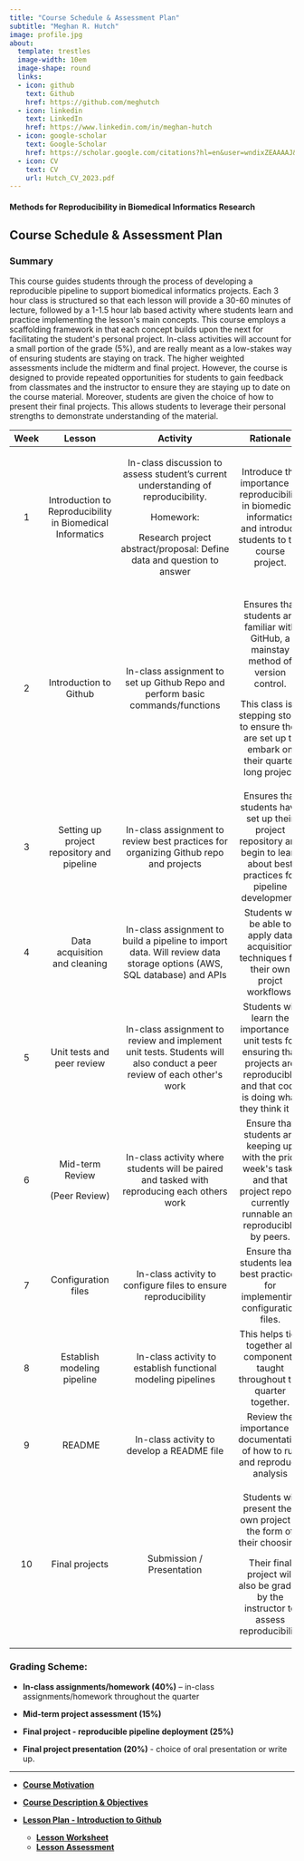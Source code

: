 ```yaml
---
title: "Course Schedule & Assessment Plan"
subtitle: "Meghan R. Hutch"
image: profile.jpg
about:
  template: trestles
  image-width: 10em
  image-shape: round
  links:
  - icon: github
    text: Github
    href: https://github.com/meghutch
  - icon: linkedin
    text: LinkedIn
    href: https://www.linkedin.com/in/meghan-hutch
  - icon: google-scholar
    text: Google-Scholar
    href: https://scholar.google.com/citations?hl=en&user=wndixZEAAAAJ&view_op=list_works
  - icon: CV
    text: CV
    url: Hutch_CV_2023.pdf
---
```


#### **Methods for Reproducibility in Biomedical Informatics Research**

## Course Schedule & Assessment Plan

### Summary

This course guides students through the process of developing a reproducible pipeline to support biomedical informatics projects. Each 3 hour class is structured so that each lesson will provide a 30-60 minutes of lecture, followed by a 1-1.5 hour lab based activity where students learn and practice implementing the lesson\'s main concepts. This course employs a scaffolding framework in that each concept builds upon the next for facilitating the student\'s personal project. In-class activities will account for a small portion of the grade (5%), and are really meant as a low-stakes way of ensuring students are staying on track. The higher weighted assessments include the midterm and final project. However, the course is designed to provide repeated opportunities for students to gain feedback from classmates and the instructor to ensure they are staying up to date on the course material. Moreover, students are given the choice of how to present their final projects. This allows students to leverage their personal strengths to demonstrate understanding of the material. 

+------+-----------------------------------------------------------+-----------------------------------------------------------------------------------+---------------------------------------------------------------------------------------------------------------------+-----------+
| Week | Lesson                                                    | Activity                                                                          | Rationale                                                                                                           | Weight    |
+:====:+:=========================================================:+:=================================================================================:+:===================================================================================================================:+:=========:+
| 1    | Introduction to Reproducibility in Biomedical Informatics | In-class discussion to assess student's current understanding of reproducibility. | Introduce the importance of reproducibility in biomedical informatics and introduce students to the course project. | 5%        |
|      |                                                           |                                                                                   |                                                                                                                     |           |
|      |                                                           | Homework:                                                                         |                                                                                                                     |           |
|      |                                                           |                                                                                   |                                                                                                                     |           |
|      |                                                           | Research project abstract/proposal: Define data and question to answer            |                                                                                                                     |           |
+------+-----------------------------------------------------------+-----------------------------------------------------------------------------------+---------------------------------------------------------------------------------------------------------------------+-----------+
| 2    | Introduction to Github                                    | In-class assignment to set                                                        | Ensures that students are                                                                                           | 5%        |
|      |                                                           | up Github Repo and perform basic commands/functions                               | familiar with GitHub, a mainstay method of version control.                                                         |           |
|      |                                                           |                                                                                   |                                                                                                                     |           |
|      |                                                           |                                                                                   | This class is a stepping                                                                                            |           |
|      |                                                           |                                                                                   | stone to ensure they are set up to embark on their quarter long project.                                            |           |
+------+-----------------------------------------------------------+-----------------------------------------------------------------------------------+---------------------------------------------------------------------------------------------------------------------+-----------+
| 3    | Setting up project                                        | In-class assignment to                                                            | Ensures that students have                                                                                          | 5%        |
|      | repository and pipeline                                   | review best practices for organizing Github repo and projects                     | set up their project repository and begin to learn about best practices for                                         |           |
|      |                                                           |                                                                                   | pipeline development.                                                                                               |           |
+------+-----------------------------------------------------------+-----------------------------------------------------------------------------------+---------------------------------------------------------------------------------------------------------------------+-----------+
| 4    |  Data acquisition and cleaning                            | In-class assignment to                                                            |  Students will be able to apply data acquisition techniques for their own projct workflows.                         | 5%        |
|      |                                                           | build a pipeline to import data. Will review data storage options (AWS, SQL       |                                                                                                                     |           |
|      |                                                           | database) and APIs                                                                |                                                                                                                     |           |
+------+-----------------------------------------------------------+-----------------------------------------------------------------------------------+---------------------------------------------------------------------------------------------------------------------+-----------+
| 5    | Unit tests and peer                                       | In-class assignment to                                                            | Students will learn the                                                                                             | 5%        |
|      | review                                                    | review and implement unit tests. Students will also conduct a peer review         | importance of unit tests for ensuring that projects are reproducible and that                                       |           |
|      |                                                           | of each other\'s work                                                             | code is doing what they think it is.                                                                                |           |
+------+-----------------------------------------------------------+-----------------------------------------------------------------------------------+---------------------------------------------------------------------------------------------------------------------+-----------+
| 6    | Mid-term Review                                           | In-class activity where                                                           | Ensure that students are                                                                                            | 10%       |
|      |                                                           | students will be paired and tasked with reproducing each others                   | keeping up with the prior week\'s tasks and that project repo is currently                                          |           |
|      | (Peer Review)                                             | work                                                                              | runnable and reproducible by peers.                                                                                 |           |
+------+-----------------------------------------------------------+-----------------------------------------------------------------------------------+---------------------------------------------------------------------------------------------------------------------+-----------+
| 7    | Configuration files                                       |  In-class activity to configure files to ensure                                   | Ensure that students learn                                                                                          | 5%        |
|      |                                                           | reproducibility                                                                   | best practices for implementing configuration files.                                                                |           |
+------+-----------------------------------------------------------+-----------------------------------------------------------------------------------+---------------------------------------------------------------------------------------------------------------------+-----------+
| 8    | Establish modeling pipeline                               |  In-class activity to establish functional modeling pipelines                     | This helps ties together all                                                                                        | F         |
|      |                                                           |                                                                                   | components taught throughout the quarter together.                                                                  |           |
+------+-----------------------------------------------------------+-----------------------------------------------------------------------------------+---------------------------------------------------------------------------------------------------------------------+-----------+
| 9    |  README                                                   | In-class activity to develop a README file                                        | Review the importance of                                                                                            | 5%        |
|      |                                                           |                                                                                   | documentation of how to run and reproduce analysis                                                                  |           |
+------+-----------------------------------------------------------+-----------------------------------------------------------------------------------+---------------------------------------------------------------------------------------------------------------------+-----------+
| 10   | Final projects                                            | Submission / Presentation                                                         | Students will present their own project in the form of their choosing.                                              | 30% / 20% |
|      |                                                           |                                                                                   |                                                                                                                     |           |
|      |                                                           |                                                                                   | Their final project will also be graded by the instructor to assess reproducibility                                 |           |
+------+-----------------------------------------------------------+-----------------------------------------------------------------------------------+---------------------------------------------------------------------------------------------------------------------+-----------+

### Grading Scheme:

-   **In-class assignments/homework (40%)** -- in-class assignments/homework throughout the quarter

-   **Mid-term project assessment (15%)**

-   **Final project - reproducible pipeline deployment (25%)**

-   **Final project presentation (20%)** - choice of oral presentation or write up.

--- 

- [**Course Motivation**](motivation.qmd)

- [**Course Description & Objectives**](course_description_objectives.qmd)

-   [**Lesson Plan - Introduction to Github**](lesson_plan.qmd)

    -   [**Lesson Worksheet**](lesson_worksheet.qmd)
    -   [**Lesson Assessment**](lesson_assessment.qmd)

